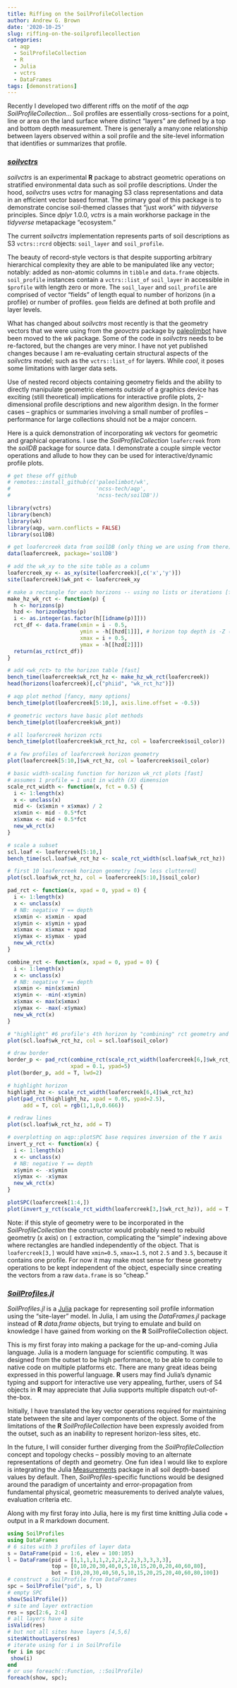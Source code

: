 ```yaml
---
title: Riffing on the SoilProfileCollection
author: Andrew G. Brown
date: '2020-10-25'
slug: riffing-on-the-soilprofilecollection
categories:
  - aqp
  - SoilProfileCollection
  - R
  - Julia
  - vctrs
  - DataFrames
tags: [demonstrations]
---
```


Recently I developed two different riffs on the motif of the _aqp_ _SoilProfileCollection_... Soil profiles are essentially cross-sections for a point, line or area on the land surface where distinct "layers" are defined by a top and bottom depth measurement. There is generally a many:one relationship between layers observed within a soil profile and the site-level information that identifies or summarizes that profile. 

### [_soilvctrs_](https://github.com/brownag/soilvctrs)

_soilvctrs_ is an experimental **R** package to abstract geometric operations on stratified environmental data such as soil profile descriptions. Under the hood, _soilvctrs_ uses _vctrs_ for managing S3 class representations and data in an efficient vector based format. The primary goal of this package is to demonstrate concise soil-themed classes that “just work” with _tidyverse_ principles. Since _dplyr_ 1.0.0, _vctrs_ is a main workhorse package in the _tidyverse_ metapackage "ecosystem."

The current _soilvctrs_ implementation represents parts of soil descriptions as S3 `vctrs::rcrd` objects: `soil_layer` and `soil_profile`.

The beauty of record-style vectors is that despite supporting arbitrary hierarchical complexity they are able to be manipulated like any vector; notably: added as non-atomic columns in `tibble` and `data.frame` objects. `soil_profile` instances contain a `vctrs::list_of` `soil_layer` in accessible in `$profile` with length zero or more. The `soil_layer` and `soil_profile` are comprised of vector "fields" of length equal to number of horizons (in a profile) or number of profiles. `geom` fields are defined at both profile and layer levels. 

What has changed about _soilvctrs_ most recently is that the geometry vectors that we were using from the _geovctrs_ package by [paleolimbot](https://github.com/paleolimbot) have been moved to the _wk_ package. Some of the code in _soilvctrs_ needs to be re-factored, but the changes are very minor. I have not yet published changes because I am re-evaluating certain structural aspects of the _soilvctrs_ model; such as the `vctrs::list_of` for layers. While _cool_, it poses some limitations with larger data sets. 

Use of nested record objects containing geometry fields and the ability to directly manipulate geometric elements _outside_ of a graphics device has exciting (still theoretical) implications for interactive profile plots, 2-dimensional profile descriptions and new algorithm design. In the former cases -- graphics or summaries involving a small number of profiles -- performance for large collections should not be a major concern. 

Here is a quick demonstration of incorporating _wk_ vectors for geometric and graphical operations. I use the _SoilProfileCollection_ `loafercreek` from the _soilDB_ package for source data. I demonstrate a couple simple vector operations and allude to how they can be used for interactive/dynamic profile plots.

```r
# get these off github
# remotes::install_github(c('paleolimbot/wk',
#                           'ncss-tech/aqp', 
#                           'ncss-tech/soilDB'))

library(vctrs)
library(bench)
library(wk)
library(aqp, warn.conflicts = FALSE)
library(soilDB)

# get loafercreek data from soilDB (only thing we are using from there)
data(loafercreek, package='soilDB')

# add the wk_xy to the site table as a column
loafercreek_xy <- as_xy(site(loafercreek)[,c('x','y')])
site(loafercreek)$wk_pnt <- loafercreek_xy

# make a rectangle for each horizons -- using no lists or iterations [fast]
make_hz_wk_rct <- function(p) {
  h <- horizons(p)
  hzd <- horizonDepths(p)
  i <- as.integer(as.factor(h[[idname(p)]]))
  rct_df <- data.frame(xmin = i - 0.5,
                       ymin = -h[[hzd[1]]], # horizon top depth is -Z (Y)
                       xmax = i + 0.5,
                       ymax = -h[[hzd[2]]])
  return(as_rct(rct_df))
}

# add <wk_rct> to the horizon table [fast]
bench_time(loafercreek$wk_rct_hz <- make_hz_wk_rct(loafercreek))
head(horizons(loafercreek)[,c("phiid", "wk_rct_hz")])

# aqp plot method [fancy, many options]
bench_time(plot(loafercreek[5:10,], axis.line.offset = -0.5))

# geometric vectors have basic plot methods
bench_time(plot(loafercreek$wk_pnt))

# all loafercreek horizon rcts
bench_time(plot(loafercreek$wk_rct_hz, col = loafercreek$soil_color))

# a few profiles of loafercreek horizon geometry
plot(loafercreek[5:10,]$wk_rct_hz, col = loafercreek$soil_color)

# basic width-scaling function for horizon wk_rct plots [fast]
# assumes 1 profile = 1 unit in width (X) dimension
scale_rct_width <- function(x, fct = 0.5) {
  i <- 1:length(x)
  x <- unclass(x)
  mid <- (x$xmin + x$xmax) / 2
  x$xmin <- mid - 0.5*fct
  x$xmax <- mid + 0.5*fct
  new_wk_rct(x)
}

# scale a subset
scl.loaf <- loafercreek[5:10,]
bench_time(scl.loaf$wk_rct_hz <- scale_rct_width(scl.loaf$wk_rct_hz))

# first 10 loafercreek horizon geometry [now less cluttered]
plot(scl.loaf$wk_rct_hz, col = loafercreek[5:10,]$soil_color)

pad_rct <- function(x, xpad = 0, ypad = 0) {
  i <- 1:length(x)
  x <- unclass(x)
  # NB: negative Y == depth
  x$xmin <- x$xmin - xpad
  x$ymin <- x$ymin + ypad
  x$xmax <- x$xmax + xpad
  x$ymax <- x$ymax - ypad
  new_wk_rct(x)
}

combine_rct <- function(x, xpad = 0, ypad = 0) {
  i <- 1:length(x)
  x <- unclass(x)
  # NB: negative Y == depth
  x$xmin <- min(x$xmin)
  x$ymin <- -min(-x$ymin)
  x$xmax <- max(x$xmax)
  x$ymax <- -max(-x$ymax)
  new_wk_rct(x)
}

# "highlight" #6 profile's 4th horizon by "combining" rct geometry and over-plotting
plot(scl.loaf$wk_rct_hz, col = scl.loaf$soil_color)

# draw border
border_p <- pad_rct(combine_rct(scale_rct_width(loafercreek[6,]$wk_rct_hz)), 
                    xpad = 0.1, ypad=5)
plot(border_p, add = T, lwd=2)

# highlight horizon
highlight_hz <- scale_rct_width(loafercreek[6,4]$wk_rct_hz)
plot(pad_rct(highlight_hz, xpad = 0.05, ypad=2.5), 
     add = T, col = rgb(1,1,0,0.666))

# redraw lines
plot(scl.loaf$wk_rct_hz, add = T)

# overplotting on aqp::plotSPC base requires inversion of the Y axis
invert_y_rct <- function(x) {
  i <- 1:length(x)
  x <- unclass(x)
  # NB: negative Y == depth
  x$ymin <- -x$ymin
  x$ymax <- -x$ymax
  new_wk_rct(x)
}

plotSPC(loafercreek[1:4,])
plot(invert_y_rct(scale_rct_width(loafercreek[3,]$wk_rct_hz)), add = T, col=rgb(1,1,0,0.111))
```

Note: if this style of geometry were to be  incorporated in the _SoilProfileCollection_ the constructor would probably need to rebuild geometry (x axis) on `[` extraction, complicating the "simple" indexing above where rectangles are handled independently of the object. That is `loafercreek[3,]` would have `xmin=0.5`, `xmax=1.5`, not `2.5` and `3.5`, because it contains one profile. For now it may make most sense for these geometry operations to be kept independent of the object, especially since creating the vectors from a raw `data.frame` is so "cheap."

### [_SoilProfiles.jl_](https://github.com/brownag/SoilProfiles.jl)

_SoilProfiles.jl_ is a [Julia](https://julialang.org/) package for representing soil profile information using the "site-layer" model. In Julia, I am using the _DataFrames.jl_ package instead of **R** _data.frame_ objects, but trying to emulate and build on knowledge I have gained from working on the **R** SoilProfileCollection object.

This is my first foray into making a package for the up-and-coming Julia language. Julia is a modern language for scientific computing. It was designed from the outset to be high performance, to be able to compile to native code on multiple platforms etc. There are many great ideas being expressed in this powerful language. **R** users may find Julia's dynamic typing and support for interactive use very appealing, further, users of S4 objects in **R** may appreciate that Julia supports multiple dispatch out-of-the-box.

Initially, I have translated the key vector operations required for maintaining state between the site and layer components of the object. Some of the limitations of the **R** _SoilProfileCollection_ have been expressly avoided from the outset, such as an inability to represent horizon-less sites, etc. 

In the future, I will consider further diverging from the _SoilProfileCollection_ concept and topology checks -- possibly moving to an alternate representations of depth and geometry. One fun idea I would like to explore is integrating the Julia [Measurements](https://github.com/JuliaPhysics/Measurements.jl) package in all soil depth-based values by default. Then, _SoilProfiles_-specific functions would be designed around the paradigm of uncertainty and error-propagation from fundamental physical, geometric measurements to derived analyte values, evaluation criteria etc.

Along with my first foray into Julia, here is my first time knitting Julia code + output in a R markdown document.

```julia
using SoilProfiles
using DataFrames
# 6 sites with 3 profiles of layer data
s = DataFrame(pid = 1:6, elev = 100:105)
l = DataFrame(pid = [1,1,1,1,1,2,2,2,2,2,3,3,3,3,3],
              top = [0,10,20,30,40,0,5,10,15,20,0,20,40,60,80],
              bot = [10,20,30,40,50,5,10,15,20,25,20,40,60,80,100])
# construct a SoilProfile from DataFrames
spc = SoilProfile("pid", s, l)
# empty SPC
show(SoilProfile())
# site and layer extraction
res = spc[2:6, 2:4]
# all layers have a site
isValid(res)
# but not all sites have layers [4,5,6]
sitesWithoutLayers(res)
# iterate using for i in SoilProfile
for i in spc
 show(i)
end
# or use foreach(::Function, ::SoilProfile)
foreach(show, spc);
```
